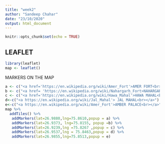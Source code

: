 ```yaml
---
title: "week2"
author: "Sandeep Chahar"
date: "23/10/2020"
output: html_document
---
```


```r
knitr::opts_chunk$set(echo = TRUE)
```

## LEAFLET
```r
library(leaflet)
map <- leaflet()
```



MARKERS ON THE MAP
```r
a <- c("<a href='https://en.wikipedia.org/wiki/Amer_Fort'>AMER FORT<br></a>")
b <- c("<a href= 'https://en.wikipedia.org/wiki/Nahargarh_Fort>NAHARGARH FORT<br></a>")
c <- c("<a href='https://en.wikipedia.org/wiki/Hawa_Mahal'>HAWA MAHAL<br></a>")
d<-c("<a https://en.wikipedia.org/wiki/Jal_Mahal'> JAL MAHAL<br></a>")
e<-c("<a https://en.wikipedia.org/wiki/Amer_Fort'>AMBER PALACE<br></a>")
map %>%
  addTiles() %>%
   addMarkers(lat=26.9880,lng=75.8610,popup = a) %>%
   addMarkers(lat=26.9373, lng=75.8155, popup =b) %>%
   addMarkers(lat=26.9239,lng =75.8267 ,popup = c) %>%
   addMarkers(lat=26.9537,lng = 75.8463,popup = d) %>%
   addMarkers(lat=26.9855,lng=75.8513,popup = e)
```
 